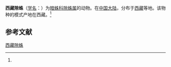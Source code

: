 {{Speciesbox
| name = 西藏隙蛛
| status = 
| status_system = 
| image = 
| genus = Coelotes
| species = xizangensis
| authority = (Hu, 1992)<ref name='id14133'>{{cite web| url =http://www.bioinfo.cn/db05/BjdwSpecies.php?action=view&id=14133| title =西藏隙蛛| work =《中国动物物种编目数据库》| publisher =中国科学院微生物研究所| author =中国科学院动物研究所| accessdate =2009-04-28| deadurl =yes| archiveurl =https://web.archive.org/web/20160305043349/http://www.bioinfo.cn/db05/BjdwSpecies.php?action=view&id=14133| archivedate =2016-03-05| df =}}</ref>
}}

'''西藏隙蛛'''（[[学名|学名]]：{{lang|la|''Coelotes xizangensis''}}）为[[暗蛛科|暗蛛科]][[隙蛛属|隙蛛属]]的动物。在[[中国大陆|中国大陆]]，分布于[[西藏|西藏]]等地。该物种的模式产地在西藏。<ref name='id14133'/>

== 参考文献 ==
{{reflist}}

{{Wikispecies|Coelotes xizangensis}}

[[Category:隙蛛属|西藏隙蛛]]


{{蜘蛛小作品}}